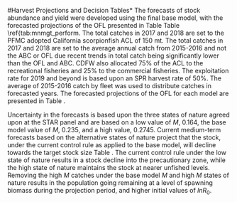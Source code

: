 <!-- **************HARVEST PROJECTIONS AND DECISION TABLE****************** -->
#Harvest Projections and Decision Tables*
The forecasts of stock abundance and yield were developed using the final base model, 
with the forecasted projections of the OFL presented in Table Table \ref{tab:mnmgt_perform. The
total catches in 2017 and 2018 are set to the PFMC adopted California scorpionfish ACL of 
150 mt. The total catches in 2017 and 2018 are set to 
the average annual catch from 2015-2016 and not the ABC or OFL due recent trends in total catch 
being significantly lower than the OFL and ABC. CDFW also allocated 75% of the ACL to the recreational 
fisheries and 25% to the commercial fisheries. The exploitation rate for 2019 and beyond is based 
upon an SPR harvest rate of 50%. The average of 2015-2016 catch by fleet was used to distribute 
catches in forecasted years. The forecasted projections of the OFL for each model are presented 
in Table \ref{tab:Decision_table_mod1}. 

Uncertainty in the forecasts is based upon the three states of nature agreed upon at the STAR panel 
and are based on a low value of $M$, 0.164, the base model value of $M$, 0.235, and 
a high value, 0.2745. Current medium-term forecasts based on the alternative states of nature 
project that the stock, under the current control rule as applied to the base model, will decline 
towards the target stock size Table \ref{tab:Decision_table_mod1}. The current control rule under the 
low state of nature results in a stock decline into the precautionary zone, while the high state of 
nature maintains the stock at nearer unfished levels. Removing the high $M$
catches under the base model $M$ and high $M$ states of nature results in the population going
remaining at a level of spawning biomass during the projection period, and higher initial values of $lnR_0$.




